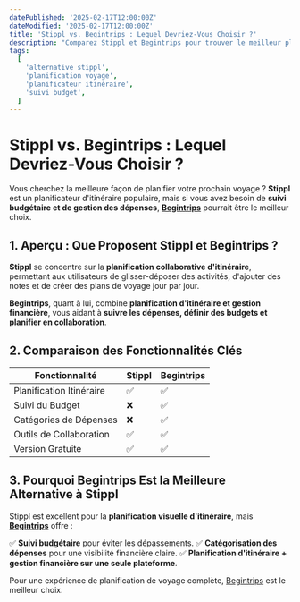 ```yaml
---
datePublished: '2025-02-17T12:00:00Z'
dateModified: '2025-02-17T12:00:00Z'
title: 'Stippl vs. Begintrips : Lequel Devriez-Vous Choisir ?'
description: "Comparez Stippl et Begintrips pour trouver le meilleur planificateur de voyage. Découvrez comment la budgétisation, la planification d'itinéraire et le suivi des dépenses font de Begintrips une meilleure alternative."
tags:
  [
    'alternative stippl',
    'planification voyage',
    'planificateur itinéraire',
    'suivi budget',
  ]
---
```



# **Stippl vs. Begintrips : Lequel Devriez-Vous Choisir ?**

Vous cherchez la meilleure façon de planifier votre prochain voyage ? **Stippl** est un planificateur d'itinéraire populaire, mais si vous avez besoin de **suivi budgétaire et de gestion des dépenses**, **[Begintrips](https://www.begintrips.com)** pourrait être le meilleur choix.

## **1. Aperçu : Que Proposent Stippl et Begintrips ?**

**Stippl** se concentre sur la **planification collaborative d'itinéraire**, permettant aux utilisateurs de glisser-déposer des activités, d'ajouter des notes et de créer des plans de voyage jour par jour.

**Begintrips**, quant à lui, combine **planification d'itinéraire et gestion financière**, vous aidant à **suivre les dépenses, définir des budgets et planifier en collaboration**.

## **2. Comparaison des Fonctionnalités Clés**

| Fonctionnalité           | **Stippl** | **Begintrips** |
| ------------------------ | ---------- | -------------- |
| Planification Itinéraire | ✅         | ✅             |
| Suivi du Budget          | ❌         | ✅             |
| Catégories de Dépenses   | ❌         | ✅             |
| Outils de Collaboration  | ✅         | ✅             |
| Version Gratuite         | ✅         | ✅             |

## **3. Pourquoi Begintrips Est la Meilleure Alternative à Stippl**

Stippl est excellent pour la **planification visuelle d'itinéraire**, mais **[Begintrips](https://www.begintrips.com)** offre :

✅ **Suivi budgétaire** pour éviter les dépassements.
✅ **Catégorisation des dépenses** pour une visibilité financière claire.
✅ **Planification d'itinéraire + gestion financière sur une seule plateforme**.

Pour une expérience de planification de voyage complète, [Begintrips](https://www.begintrips.com) est le meilleur choix.

<CallToAction />
